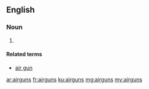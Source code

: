 {{also|air-guns|air guns}}
==English==

===Noun===
{{head|en|noun plural form}}

# {{alternative plural of|airgun|air guns|lang=en}}

====Related terms====
* [[air gun]]

[[ar:airguns]]
[[fr:airguns]]
[[ku:airguns]]
[[mg:airguns]]
[[my:airguns]]
